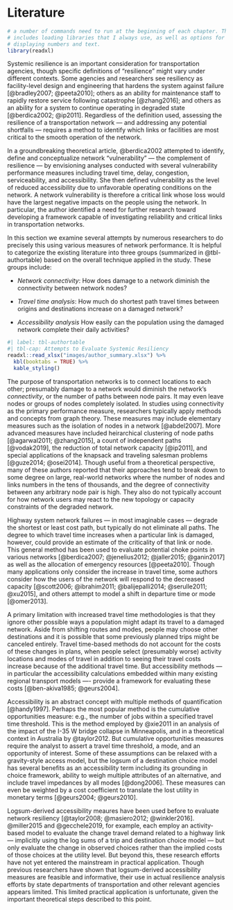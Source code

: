 # Literature {#litreview}

```r
# a number of commands need to run at the beginning of each chapter. This
# includes loading libraries that I always use, as well as options for 
# displaying numbers and text.
library(readxl)
```

Systemic resilience is an important consideration for transportation agencies,
though specific definitions of "resilience" might vary under different contexts.
Some agencies and researchers see resiliency as facility-level design and
engineering that hardens the system against failure [@bradley2007; @peeta2010];
others as an ability for maintenance staff to rapidly restore service following
catastrophe [@zhang2016]; and others as an ability for a system to continue
operating in degraded state [@berdica2002; @ip2011]. Regardless of the
definition used, assessing the resilience of a transportation network --- and
addressing any potential shortfalls --- requires a method to identify which
links or facilities are most critical to the smooth operation of the network.

In a groundbreaking theoretical article, @berdica2002 attempted to identify,
define and conceptualize network "vulnerability" --- the complement of
resilience --- by envisioning analyses conducted with several vulnerability
performance measures including travel time, delay, congestion, serviceability,
and accessibility. She then defined vulnerability as the level of reduced
accessibility due to unfavorable operating conditions on the network. A network
vulnerability is therefore a critical link whose loss would have the largest
negative impacts on the people using the network. In particular, the author
identified a need for further research toward developing a framework capable of
investigating reliability and critical links in transportation networks.

In this section we examine several attempts by numerous researchers to do
precisely this using various measures of network performance. It is helpful to
categorize the existing literature into three groups (summarized in
@tbl-authortable) based on the overall technique applied in the study. These
groups include:

-   *Network connectivity*: How does damage to a network diminish the
    connectivity between network nodes?

-   *Travel time analysis*: How much do shortest path travel times between
    origins and destinations increase on a damaged network?

-   *Accessibility analysis* How easily can the population using the damaged
    network complete their daily activities?

```r
#| label: tbl-authortable
#| tbl-cap: Attempts to Evaluate Systemic Resiliency
readxl::read_xlsx("images/author_summary.xlsx") %>%
  kbl(booktabs = TRUE) %>%
  kable_styling()
```

The purpose of transportation networks is to connect locations to each other;
presumably damage to a network would diminish the network's *connectivity*, or
the number of paths between node pairs. It may even leave nodes or groups of
nodes completely isolated. In studies using connectivity as the primary
performance measure, researchers typically apply methods and concepts from graph
theory. These measures may include elementary measures such as the isolation of
nodes in a network [@abdel2007]. More advanced measures have included
heirarchical clustering of node paths [@agarwal2011; @zhang2015], a count of
independent paths [@vodak2019], the reduction of total network capacity
[@ip2011], and special applications of the knapsack and traveling salesman
problems [@guze2014; @osei2014]. Though useful from a theoretical perspective,
many of these authors reported that their approaches tend to break down to some
degree on large, real-world networks where the number of nodes and links numbers
in the tens of thousands, and the degree of connectivity between any arbitrary
node pair is high. They also do not typically account for how network users may
react to the new topology or capacity constraints of the degraded network.

Highway system network failures --- in most imaginable cases --- degrade the
shortest or least cost path, but typically do not eliminate all paths. The
degree to which travel time increases when a particular link is damaged,
however, could provide an estimate of the criticality of that link or node. This
general method has been used to evaluate potential choke points in various
networks [@berdica2007; @jenelius2012; @jaller2015; @ganin2017] as well as the
allocation of emergency resources [@peeta2010]. Though many applications only
consider the increase in travel time, some authors consider how the users of the
network will respond to the decreased capacity [@scott2006; @ibrahim2011;
@balijepalli2014; @serulle2011; @xu2015], and others attempt to model a shift in
departure time or mode [@omer2013].

A primary limitation with increased travel time methodologies is that they
ignore other possible ways a population might adapt its travel to a damaged
network. Aside from shifting routes and modes, people may choose other
destinations and it is possible that some previously planned trips might be
canceled entirely. Travel time-based methods do not account for the costs of
these changes in plans, when people select (presumably worse) activity locations
and modes of travel in addition to seeing their travel costs increase because of
the additional travel time. But accessibility methods --- in particular the
accessibility calculations embedded within many existing regional transport
models ---- provide a framework for evaluating these costs [@ben-akiva1985;
@geurs2004].

Accessibility is an abstract concept with multiple methods of quantification
[@handy1997]. Perhaps the most popular method is the cumulative opportunities
measure: e.g., the number of jobs within a specified travel time threshold. This
is the method employed by @xie2011 in an analysis of the impact of the I-35 W
bridge collapse in Minneapolis, and in a theoretical context in Australia by
@taylor2012. But cumulative opportunities measures require the analyst to assert
a travel time threshold, a mode, and an opportunity of interest. Some of these
assumptions can be relaxed with a gravity-style access model, but the logsum of
a destination choice model has several benefits as an accessibility term
including its grounding in choice framework, ability to weigh multiple
attributes of an alternative, and include travel impedances by all modes
[@dong2006]. These measures can even be weighted by a cost coefficient to
translate the lost utility in monetary terms [@geurs2004; @geurs2010].

Logsum-derived accessibility meaures have been used before to evaluate network
resiliency [@taylor2008; @masiero2012; @winkler2016]. @miller2015 and
@gecchele2019, for example, each employ an activity-based model to evaluate the
change travel demand related to a highway link — implicitly using the log sums
of a trip and destination choice model — but only evaluate the change in
observed choices rather than the implied costs of those choices at the utility
level. But beyond this, these research efforts have not yet entered the
mainstream in practical application. Though previous researchers have shown that
logsum-derived accessibility measures are feasible and informative, their use in
actual resilience analysis efforts by state departments of transportation and
other relevant agencies appears limited. This limited practical application is
unfortunate, given the important theoretical steps described to this point.
